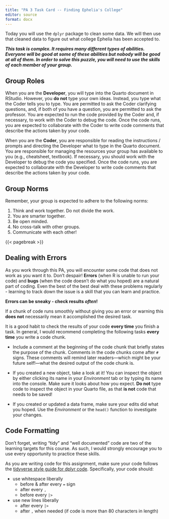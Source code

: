 ```yaml
---
title: "PA 3 Task Card -- Finding Ephelia's College"
editor: source
format: docx
---
```


Today you will use the `dplyr` package to clean some data. We will then use that
cleaned data to figure out what college Ephelia has been accepted to.

***This task is complex. It requires many different types of abilities. Everyone
will be good at some of these abilities but nobody will be good at all of them.
In order to solve this puzzle, you will need to use the skills of each member of
your group.***

## Group Roles

When you are the **Developer**, you will type into the Quarto document in
RStudio. However, you **do not** type your own ideas. Instead, you type what 
the Coder tells you to type. You are permitted to ask the Coder clarifying
questions, and, if both of you have a question, you are permitted to ask the
professor. You are expected to run the code provided by the Coder and, if 
necessary, to work with the Coder to debug the code. Once the code runs, you
are expected to collaborate with the Coder to write code comments that describe
the actions taken by your code.

When you are the **Coder**, you are responsible for reading the 
instructions / prompts and directing the Developer what to type in the Quarto
document. You are responsible for managing the resources your group has
available to you (e.g., cheatsheet, textbook). If necessary, you should work
with the Developer to debug the code you specified. Once the code runs, you
are expected to collaborate with the Developer to write code comments that
describe the actions taken by your code.

## Group Norms

Remember, your group is expected to adhere to the following norms:

1.  Think and work together. Do not divide the work.
2.  You are smarter together.
3.  Be open minded. 
4.  No cross-talk with other groups.
5.  Communicate with each other! 

{{< pagebreak >}}

## Dealing with Errors

As you work through this PA, you will encounter some code that does not work as
you want it to. Don't despair! 
**Errors** (when R is unable to run your code) and **bugs** (when the code
doesn't do what you hoped) are a natural part of coding. Even the best of the
best deal with these problems regularly - learning to track down the issue is a
skill that you can learn and practice.

**Errors can be sneaky - check results *often*!**

If a chunk of code runs smoothly without giving you an error or warning this
**does not** necessarily mean it accomplished the desired task.

It is a good habit to check the results of your code **every time** you finish a
task. In general, I would recommend completing the following tasks
**every time** you write a code chunk.

-   Include a comment at the beginning of the code chunk that briefly states the
purpose of the chunk. Comments in the code chunks come after `#` signs. These
comments will remind later readers---which might be your future self!---what the
desired output of the code chunk is.

-   If you created a new object, take a look at it! You can inspect the object
by either clicking its name in your *Environment* tab or by typing its name into
the console. Make sure it looks about how you expect. **Do not** type code to
inspect the object in your Quarto file, as that **is not** code that needs to be
saved!

-   If you created or updated a data frame, make sure your edits did what you
hoped. Use the *Environment* or the `head()` function to investigate your
changes.


## Code Formatting

Don't forget, writing "tidy" and "well documented" code are two of the learning
targets for this course. As such, I would strongly encourage you to use every
opportunity to practice these skills.

As you are writing code for this assignment, make sure your code follows the
[tidyverse style guide for dplyr code](https://style.tidyverse.org/pipes.html).
Specifically, your code should:

-   use whitespace liberally
    -   before & after every `=` sign
    -   after every `,`
    -   before every `|>`
-   use new lines liberally
    -   after every `|>`
    -   after `,` when needed (if code is more than 80 characters in length)